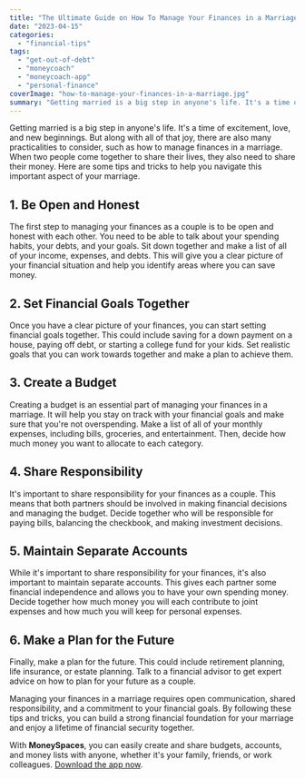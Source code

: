 ```yaml
---
title: "The Ultimate Guide on How To Manage Your Finances in a Marriage"
date: "2023-04-15"
categories: 
  - "financial-tips"
tags: 
  - "get-out-of-debt"
  - "moneycoach"
  - "moneycoach-app"
  - "personal-finance"
coverImage: "how-to-manage-your-finances-in-a-marriage.jpg"
summary: "Getting married is a big step in anyone's life. It's a time of excitement, love, and new beginnings. But along with all of that joy, there are also many practicalities to consider, such as how to manage finances in a marriage."
---
```


Getting married is a big step in anyone's life. It's a time of excitement, love, and new beginnings. But along with all of that joy, there are also many practicalities to consider, such as how to manage finances in a marriage. When two people come together to share their lives, they also need to share their money. Here are some tips and tricks to help you navigate this important aspect of your marriage.

## 1\. Be Open and Honest
The first step to managing your finances as a couple is to be open and honest with each other. You need to be able to talk about your spending habits, your debts, and your goals. Sit down together and make a list of all of your income, expenses, and debts. This will give you a clear picture of your financial situation and help you identify areas where you can save money.

## 2\. Set Financial Goals Together
Once you have a clear picture of your finances, you can start setting financial goals together. This could include saving for a down payment on a house, paying off debt, or starting a college fund for your kids. Set realistic goals that you can work towards together and make a plan to achieve them.

## 3\. Create a Budget
Creating a budget is an essential part of managing your finances in a marriage. It will help you stay on track with your financial goals and make sure that you're not overspending. Make a list of all of your monthly expenses, including bills, groceries, and entertainment. Then, decide how much money you want to allocate to each category.

## 4\. Share Responsibility
It's important to share responsibility for your finances as a couple. This means that both partners should be involved in making financial decisions and managing the budget. Decide together who will be responsible for paying bills, balancing the checkbook, and making investment decisions.

## 5\. Maintain Separate Accounts
While it's important to share responsibility for your finances, it's also important to maintain separate accounts. This gives each partner some financial independence and allows you to have your own spending money. Decide together how much money you will each contribute to joint expenses and how much you will keep for personal expenses.

## 6\. Make a Plan for the Future
Finally, make a plan for the future. This could include retirement planning, life insurance, or estate planning. Talk to a financial advisor to get expert advice on how to plan for your future as a couple.

Managing your finances in a marriage requires open communication, shared responsibility, and a commitment to your financial goals. By following these tips and tricks, you can build a strong financial foundation for your marriage and enjoy a lifetime of financial security together.

With **MoneySpaces**, you can easily create and share budgets, accounts, and money lists with anyone, whether it's your family, friends, or work colleagues. [Download the app now](https://apps.apple.com/app/apple-store/id1633780211?pt=118449936&ct=MoneyCoach%20Web&mt=8).
